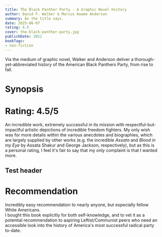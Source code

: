 ```yaml
---
title: The Black Panther Party - A Graphic Novel History
author: David F. Walker & Marcus Kwame Anderson
summary: As the title says.
date: 2025-06-07
rating: 4.5
cover: the-black-panther-party.jpg
publishDate: 2021
bookTags: 
- non-fiction
---
```


Via the medium of graphic novel, Walker and Anderson deliver a thorough-yet-abbreviated history of the American Black Panthers Party, from rise to fall.

# Synopsis

# Rating: 4.5/5
An incredible work, extremely successful in its mission with respectful-but-impactful artistic depictions of incredible freedom fighters. My only wish was for more details within the various anecdotes and biographies, which are largely supplied by other works (e.g. the incredible *Assata* and *Blood in my Eye* by Assata Shakur and George Jackson, respectively), but as this is a personal rating, I feel it's fair to say that my only complaint is that I wanted more.

## Test header

# Recommendation
Incredibly easy recommendation to nearly anyone, but especially fellow White Americans.\
I bought this book explicitly for both self-knowledge, and to vet it as a potential recommendation to aspiring Leftist/Communist peers who need an accessible look into the history of America's most successful radical party to-date. <InlineEmoji emoji='triumph' />